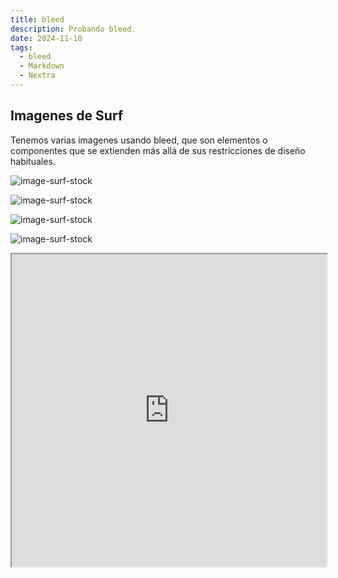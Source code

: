 ```yaml
---
title: bleed
description: Probando bleed.
date: 2024-11-10
tags:
  - bleed
  - Markdown
  - Nextra
---
```



## Imagenes de Surf

<Bleed>Tenemos varias imagenes usando bleed, que son elementos o componentes que se extienden más allá de sus restricciones de diseño habituales. </Bleed>

<Bleed full>![image-surf-stock](../public/images/surf1.jpg)</Bleed>

<Bleed left>![image-surf-stock](../public/images/surf2.jpg)</Bleed>

<Bleed right>![image-surf-stock](../public/images/surf3.jpg)</Bleed>

<Bleed bottom>![image-surf-stock](../public/images/surf4.jpg)</Bleed>

<Bleed full>
  <iframe
    src="https://codesandbox.io/embed/swr-states-4une7"
    width="100%"
    height="500px"
    title="SWR-States"
  />
</Bleed>